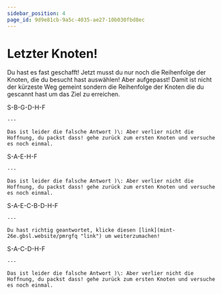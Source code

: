 ```yaml
---
sidebar_position: 4
page_id: 9d9e81cb-9a5c-4035-ae27-10b030fbd8ec
---
```




# Letzter Knoten!

Du hast es fast geschafft!
Jetzt musst du nur noch die Reihenfolge der Knoten, die du besucht hast auswählen!
Aber aufgepasst! Damit ist nicht der kürzeste Weg gemeint sondern die Reihenfolge der Knoten die du gescannt hast um das Ziel zu erreichen.

<NodeGraph newNodes={[]} />

<AdventureOptions>
  <AdventureOption label="A" nextGuessIn={60}>
    S-B-G-D-H-F

    ---

    Das ist leider die falsche Antwort )\: Aber verlier nicht die Hoffnung, du packst dass! gehe zurück zum ersten Knoten und versuche es noch einmal.
  </AdventureOption>

  <AdventureOption label="B" nextGuessIn={60}>
    S-A-E-H-F

    ---

    Das ist leider die falsche Antwort )\: Aber verlier nicht die Hoffnung, du packst dass! gehe zurück zum ersten Knoten und versuche es noch einmal.
  </AdventureOption>

  <AdventureOption label="C" nextGuessIn={60}>
    S-A-E-C-B-D-H-F

    ---

    Du hast richtig geantwortet, klicke diesen [link](mint-26e.gbsl.website/pmrgfq "link") um weiterzumachen!
  </AdventureOption>

  <AdventureOption label="D" nextGuessIn={60}>
    S-A-C-D-H-F

    ---

    Das ist leider die falsche Antwort )\: Aber verlier nicht die Hoffnung, du packst dass! gehe zurück zum ersten Knoten und versuche es noch einmal.
  </AdventureOption>
</AdventureOptions>